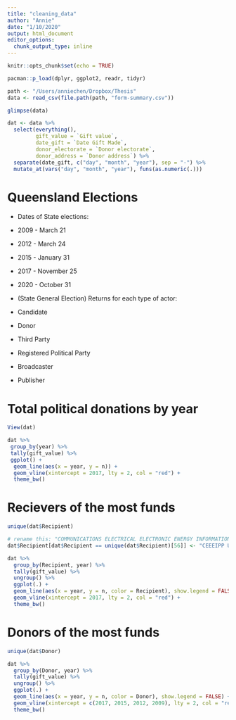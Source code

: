 ```yaml
---
title: "cleaning_data"
author: "Annie"
date: "1/10/2020"
output: html_document
editor_options: 
  chunk_output_type: inline
---
```


```r
knitr::opts_chunk$set(echo = TRUE)
```

```r
pacman::p_load(dplyr, ggplot2, readr, tidyr)
```

```r
path <- "/Users/anniechen/Dropbox/Thesis"
data <- read_csv(file.path(path, "form-summary.csv"))

glimpse(data)

dat <- data %>% 
  select(everything(), 
         gift_value = `Gift value`,
         date_gift = `Date Gift Made`,
         donor_electorate = `Donor electorate`,
         donor_address = `Donor address`) %>% 
  separate(date_gift, c("day", "month", "year"), sep = "-") %>% 
  mutate_at(vars("day", "month", "year"), funs(as.numeric(.)))
```

# Queensland Elections

- Dates of State elections: 
 + 2009 - March 21
 + 2012 - March 24
 + 2015 - January 31
 + 2017 - November 25
 + 2020 - October 31
 
- (State General Election) Returns for each type of actor:
 + Candidate
 + Donor
 + Third Party
 + Registered Political Party
 + Broadcaster
 + Publisher


# Total political donations by year
```r
View(dat)

dat %>%
 group_by(year) %>% 
 tally(gift_value) %>% 
 ggplot() +
  geom_line(aes(x = year, y = n)) +
  geom_vline(xintercept = 2017, lty = 2, col = "red") +
  theme_bw()
```


# Recievers of the most funds 
```r
unique(dat$Recipient)

# rename this: "COMMUNICATIONS ELECTRICAL ELECTRONIC ENERGY INFORMATION POSTAL PLUMBING AND ALLIED SERVICES UNION OF AUSTRALIA ELECTRICAL DIVISION QUEENSLAND & NORTHERN TERRITORY DIVISIONAL BRANCH"
dat$Recipient[dat$Recipient == unique(dat$Recipient)[56]] <- "CEEEIPP Union"

dat %>% 
  group_by(Recipient, year) %>%
  tally(gift_value) %>% 
  ungroup() %>% 
  ggplot(.) +
  geom_line(aes(x = year, y = n, color = Recipient), show.legend = FALSE) +
  geom_vline(xintercept = 2017, lty = 2, col = "red") +
  theme_bw()
```


# Donors of the most funds 

```r
unique(dat$Donor)

dat %>% 
  group_by(Donor, year) %>%
  tally(gift_value) %>% 
  ungroup() %>% 
  ggplot(.) +
  geom_line(aes(x = year, y = n, color = Donor), show.legend = FALSE) +
  geom_vline(xintercept = c(2017, 2015, 2012, 2009), lty = 2, col = "red") +
  theme_bw()
```




